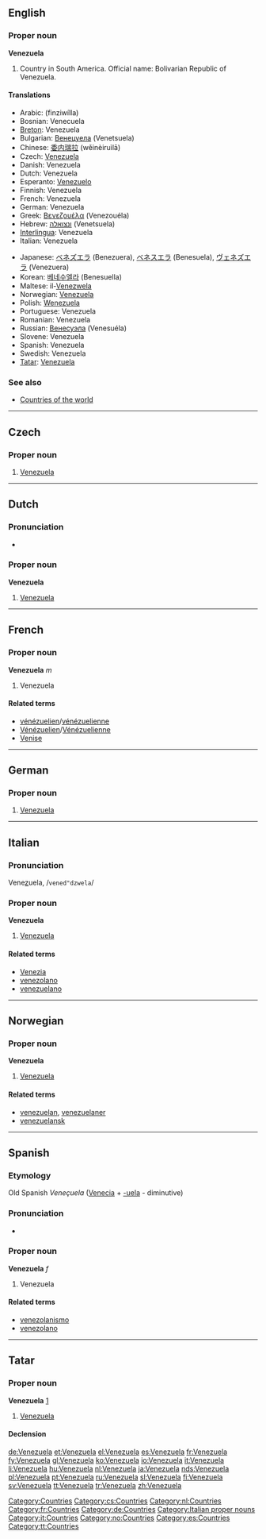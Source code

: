==English==

===Proper noun===
{{wikipedia}}
'''Venezuela'''

# Country in South America. Official name: Bolivarian Republic of Venezuela.

====Translations====
{{top}}
* Arabic: {{Arab|[[فنزويلا]]}} (finziwílla) {{f}}
* Bosnian: Venecuela {{f}}
* [[Breton]]: Venezuela
* Bulgarian: [[Венецуела]] (Venetsuela) {{f}}
* Chinese: [[委内瑞拉]] (wěinèiruìlā)
* Czech: [[#Czech|Venezuela]] {{f}}
* Danish: Venezuela
* Dutch: Venezuela
* Esperanto: [[Venezuelo]]
* Finnish: Venezuela
* French: Venezuela {{m}}
* German: Venezuela
* Greek: [[Βενεζουέλα]] (Venezouéla) {{f}}
* Hebrew: [[ונצואלה]] (Venetsuela) {{f}}
* [[Interlingua]]: Venezuela
* Italian: Venezuela {{m}}
{{mid}}
* Japanese: [[ベネズエラ]] (Benezuera), [[ベネスエラ]] (Benesuela), [[ヴェネズエラ]] (Venezuera)
* Korean: [[베네수엘라]] (Benesuella)
* Maltese: il-[[Venezwela]]
* Norwegian: [[#Norwegian|Venezuela]]
* Polish: [[Wenezuela]] {{f}}
* Portuguese: Venezuela {{f}}
* Romanian: Venezuela {{f}}
* Russian: [[Венесуэла]] (Venesuéla) {{f}}
* Slovene: Venezuela {{f}}
* Spanish: Venezuela {{f}}
* Swedish: Venezuela
* [[Tatar]]: [[#Tatar|Venezuela]]
{{bottom}}

===See also===
* [[Appendix:Countries of the world|Countries of the world]]

[[Category:Countries]]

----

==Czech==

===Proper noun===
{{cs-proper noun|g=f}}

# [[#English|Venezuela]]

[[Category:cs:Countries]]

----

==Dutch==

===Pronunciation===
* {{audio|Nl-Venezuela.ogg|audio}}

===Proper noun===
'''Venezuela''' {{n}}

# [[#English|Venezuela]]

[[Category:nl:Countries]]

----

==French==

===Proper noun===
'''Venezuela''' ''m''

# Venezuela

====Related terms====
* [[vénézuelien]]/[[vénézuelienne]]
* [[Vénézuelien]]/[[Vénézuelienne]]
* [[Venise]]

[[Category:fr:Countries]]

----

==German==
{{wikipedia|lang=de}}

===Proper noun===
{{infl|de|proper noun|g=n}}

# [[#English|Venezuela]]

[[Category:de:Countries]]

----

==Italian==
{{wikipedia|lang=it}}

===Pronunciation===
Vene<u>z</u>uela, /<tt>vened"dzwela</tt>/

===Proper noun===
'''Venezuela''' {{m}}

# [[#English|Venezuela]]

====Related terms====
* [[Venezia]]
* [[venezolano]]
* [[venezuelano]]

[[Category:Italian proper nouns]]
[[Category:it:Countries]]

----

==Norwegian==

===Proper noun===
'''Venezuela'''

# [[#English|Venezuela]]

====Related terms====
* [[venezuelan]], [[venezuelaner]]
* [[venezuelansk]]

[[Category:no:Countries]]

----

==Spanish==

===Etymology===
Old Spanish ''Veneçuela'' ([[Venecia]] + [[-uela]] - diminutive)

===Pronunciation===
* {{audio|Es-Venezuela.ogg|audio}}

===Proper noun===
'''Venezuela''' ''f''

# Venezuela

====Related terms====
* [[venezolanismo]]
* [[venezolano]]

[[Category:es:Countries]]

----

==Tatar==

===Proper noun===
'''Venezuela''' [http://www2.azatliq.org/analysis/analysis/tb/2006/10/9A6D6E9B-3FB1-4AE5-9B1D-08CD6339AF5C.asp]

# [[Venezuela#english|Venezuela]]

====Declension====
{{tt-latin-noun|nıñ|ga|nı|da|dan}}

[[Category:tt:Countries]]

[[de:Venezuela]]
[[et:Venezuela]]
[[el:Venezuela]]
[[es:Venezuela]]
[[fr:Venezuela]]
[[fy:Venezuela]]
[[gl:Venezuela]]
[[ko:Venezuela]]
[[io:Venezuela]]
[[it:Venezuela]]
[[li:Venezuela]]
[[hu:Venezuela]]
[[nl:Venezuela]]
[[ja:Venezuela]]
[[nds:Venezuela]]
[[pl:Venezuela]]
[[pt:Venezuela]]
[[ru:Venezuela]]
[[sl:Venezuela]]
[[fi:Venezuela]]
[[sv:Venezuela]]
[[tt:Venezuela]]
[[tr:Venezuela]]
[[zh:Venezuela]]